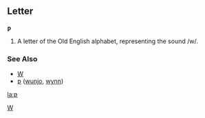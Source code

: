 ==Letter==
'''ƿ'''

#A letter of the Old English alphabet, representing the sound /w/.
===See Also===
*[[W]]
*[[ƿ]] ([[wunjo]], [[wynn]])
[[Category:Latin letters|W]]

[[la:ƿ]]